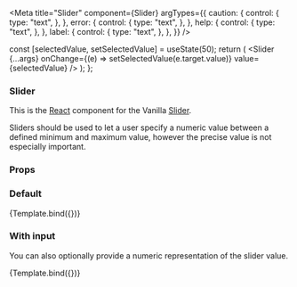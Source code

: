 
<Meta
  title="Slider"
  component={Slider}
  argTypes={{
    caution: {
      control: {
        type: "text",
      },
    },
    error: {
      control: {
        type: "text",
      },
    },
    help: {
      control: {
        type: "text",
      },
    },
    label: {
      control: {
        type: "text",
      },
    },
  }}
/>

  const [selectedValue, setSelectedValue] = useState(50);
  return (
    <Slider
      {...args}
      onChange={(e) => setSelectedValue(e.target.value)}
      value={selectedValue}
    />
  );
};

### Slider

This is the [React](https://reactjs.org/) component for the Vanilla [Slider](https://vanillaframework.io/docs/patterns/slider).

Sliders should be used to let a user specify a numeric value between a defined
minimum and maximum value, however the precise value is not especially important.

### Props

<ArgsTable of={Slider} />

### Default

<Canvas>
  <Story
    name="Default"
    args={{
      disabled: false,
      label: "Volume",
      max: 100,
      min: 0,
      showInput: false,
    }}
  >
    {Template.bind({})}
  </Story>
</Canvas>

### With input

You can also optionally provide a numeric representation of the slider value.

<Canvas>
  <Story
    name="With input"
    args={{
      disabled: false,
      inputDisabled: false,
      label: "Volume",
      max: 100,
      min: 0,
      showInput: true,
    }}
  >
    {Template.bind({})}
  </Story>
</Canvas>
